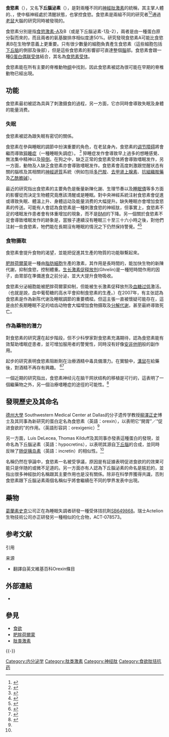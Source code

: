 {{NoteAT |G1 = 生命科学}}

{{Pfam_box
|Symbol = 食慾素
|Name = 食慾素原
|image = 1R02 crystallography.png
|width =
|caption = 食慾素A溶液态的[[NMR|NMR]]结构，基于[[蛋白质数据库|PDB]]{{PDB2|1R02}}。
|Pfam = PF02072
|InterPro = IPR001704
|SMART=
|Prosite =
|SCOP = 1cq0
|TCDB =
|OPM family =154
|OPM protein = 1wso
|PDB= {{PDB3|1cq0}}A:71-97 {{PDB3|1wso}}A:35-66 {{PDB3|1r02}}A:34-66 {{PDB3|1uvq}}C:1-13
}}
{{protein
|Name=hypocretin (orexin) neuropeptide precursor
|caption=Solution phase NMR structure of orexin B based on the [[Protein_Data_Bank|PDB]] coordinates {{PDB2|1CQ0}}.
|image=1CQ0 crystallography.png
|width=
|HGNCid=4847
|Symbol=HCRT
|AltSymbols=PPOX, OX
|EntrezGene=3060
|OMIM=602358
|RefSeq=NM_001524
|UniProt=O43612
|PDB=
|ECnumber=
|Chromosome=17
|Arm=q
|Band=21
|LocusSupplementaryData=
}}

'''食慾素'''（{{lang-en|'''orexin'''}}），又名'''下丘腦泌素'''（{{lang-en|'''hypocretin'''}}），是對兩種不同的[[神經肽|神經肽]][[激素|激素]]的統稱，其主掌人體的{{tsl|en|arousal|醒覺}}、{{tsl|en|wakefulness|覺醒 (生理狀態)|覺醒}}，使中樞神經處於清醒狀態，也掌控食慾。食慾素是兩組不同的研究者<ref name="pmid9491897">{{cite journal | authors = Sakurai T, Amemiya A, Ishii M, Matsuzaki I, Chemelli RM, Tanaka H, Williams SC, Richardson JA, Kozlowski GP, Wilson S, Arch JR, Buckingham RE, Haynes AC, Carr SA, Annan RS, McNulty DE, Liu WS, Terrett JA, Elshourbagy NA, Bergsma DJ, Yanagisawa M | title = Orexins and orexin receptors: a family of hypothalamic neuropeptides and G protein-coupled receptors that regulate feeding behavior | journal = Cell | volume = 92 | issue = 4 | pages = 573-85 | year = 1998 | pmid = 9491897 | doi = 10.1016/S0092-8674(00)80949-6 | issn = }}</ref><ref name="pmid9419374">{{cite journal | author = de Lecea L, Kilduff TS, Peyron C, Gao X, Foye PE, Danielson PE, Fukuhara C, Battenberg EL, Gautvik VT, Bartlett FS, Frankel WN, van den Pol AN, Bloom FE, Gautvik KM, Sutcliffe JG | title = The hypocretins: hypothalamus-specific peptides with neuroexcitatory activity | journal = Proc. Natl. Acad. Sci. U.S.A. | volume = 95 | issue = 1 | pages = 322-7 | year = 1998 | pmid = 9419374 | doi = 10.1073/pnas.95.1.322 | issn = }}</ref>通過[[老鼠|老鼠]]大腦的研究同時被發現的。

食慾素分別是指[[食慾激素-A|食慾激素-A]]及B（或是下丘腦泌素-1及-2），兩者是由一種蛋白原分裂而來的，而且兩者的氨基酸排序相似度達50%。研究發現食慾素A可能比食慾素B在生物學意義上更重要。只有很少數量的細胞負責產生食慾素（這些細胞包括[[下丘脑|下丘脑]]的側部及後部），但是這些食慾素的影響卻可直達整個[[腦|腦]]部。食慾素會跟一種[[G蛋白偶联受体|G蛋白偶联受体]]結合，其名為[[食慾素受体|食慾素受体]]。

食慾素能在所有主要的脊椎動物[[纲|纲]]中找到，因此食慾素被認為很可能在早期的脊椎動物已經出現。

== 功能 ==
食慾素最初被認為具與了刺激摄食的過程，另一方面，它亦同時會導致失眠及身體的能量消费。

=== 失眠 ===
食慾素被認為跟失眠有密切的關係。

食慾素在參與睡眠的調節中扮演重要的角色，在老鼠身內，食慾素的[[调节障碍|调节障碍]]將會繼而導致[[猝睡症|猝睡症]]（一種睡眠失調症）。
<ref name="pmid10481905">{{cite journal | author = Siegel JM | title = Narcolepsy: a key role for hypocretins (orexins) | journal = Cell | volume = 98 | issue = 4 | pages = 409–12 | year = 1999 | pmid = 10481905 | doi = 10.1016/S0092-8674(00)81969-8  | issn = }}</ref>
猝睡症发作會導致早上過多的想睡感覺、無法集中精神以及[[猝倒|猝倒]]。在狗之中，缺乏正常的食慾素受体將會導致嗜眠发作，另一方面，動物及人缺乏食慾素亦會導致嗜眠发作。食慾素會高度刺激跟觉醒状态有關的腦核及其相關的[[神經遞質|神經遞質]]系統（例如包括[[多巴胺|多巴胺]]、[[去甲肾上腺素|去甲肾上腺素]]、[[抗組織胺藥|抗組織胺藥]]及[[乙酰膽碱|乙酰膽碱]]）。

最近的研究指出食慾素的主要角色是衡量新陳化謝、生理节奏以及[[睡眠債|睡眠債]]等多方面的影響從而決定生物體究竟應該清醒或是睡眠。對中央神經系統注射食慾素會促進或導致失眠、體溫上升、身體运动及能量消费的大幅提升。缺失睡眠亦會增加食慾素的传送。可能有人會認為食慾素是一種刺激食慾的神經肽，但事實上，食慾素不足的嗜眠发作患者會有体重增加的現象，而不是[[身高體重指數|BMI]]的下降。另一個關於食慾素不足會導致嗜眠发作的跡象是，當猴子連續沒有睡眠三十至三十六小時之後，對他們注射一些食慾素，牠們能在長期沒有睡眠的情況之下仍然保持警覺。<ref>{{cite web | url = http://www.wired.com/science/discoveries/news/2007/12/sleep_deprivation | title = Snorting a Brain Chemical Could Replace Sleep | accessdate = 2008-02-05 | author = Alexis Madriga | date = 2007-12-28 | publisher = Wired News, Condé Nast | archive-date = 2008-05-13 | archive-url = https://web.archive.org/web/20080513123233/http://www.wired.com/science/discoveries/news/2007/12/sleep_deprivation | dead-url = no }}</ref><ref name="pmid18160631">{{cite journal | author = Deadwyler SA, Porrino L, Siegel JM, Hampson RE | title = Systemic and nasal delivery of orexin-A (Hypocretin-1) reduces the effects of sleep deprivation on cognitive performance in nonhuman primates | journal = J. Neurosci. | volume = 27 | issue = 52 | pages = 14239–47 | year = 2007 | pmid = 18160631 | doi = 10.1523/JNEUROSCI.3878-07.2007 | issn = }}</ref>

=== 食物摄取 ===
食慾素會提升食物的渴望，並能把促進其生產的物質的功能聯繫起來。

[[肥胖荷爾蒙|肥胖荷爾蒙]]是一種由[[脂肪細胞|脂肪細胞]]生產的激素，其作用是長時間的，能加快生物的新陳代謝，抑制食慾，控制體重。[[生长激素促释放剂|生长激素促释放剂]](Ghrelin)是一種短時間作用的因子，由胃部在準備進食之前分泌，並大大提升食物吸收。

食慾素分泌細胞能被肥胖荷爾蒙抑制，但能被生长激素促释放剂及[[血糖过低|血糖过低]]激活。（也就是說，血中葡萄糖的高水平會抑制食慾素的生產。）在2007年，有主张認為食慾素是作為新陈代谢及睡眠調節的重要橋樑。但這主張一直被懷疑可能存在，這是由於長期睡眠不足的啮齿动物會大幅增加食物摄取及[[分解代谢|分解代谢]]，甚至最終導致死亡。

=== 作為藥物的潛力 ===
對食慾素的研究還在起步階段，但不少科學家對食慾素充滿期待，認為食慾素能有效幫助嗜眠症患者，並可增加服用者的警覺性，同時沒有好像[[安非他明|安非他明]]般的副作用。

起步的研究表明食慾素阻断劑在治療酒精中毒具備潛力。在實驗中，[[溝鼠|溝鼠]]在給藥後，對酒精不再存有興趣。
<ref>{{cite news | url = http://www.worldcampaign.net/forum/view.php?id=1707 | author = Helen Puttick | title = Hope in fight against alcoholism | date = 2006-12-26 | publisher = [[先驱报|先驱报]] | access-date = 2008-05-08 | archive-url = https://web.archive.org/web/20120210214128/http://www.worldcampaign.net/forum/view.php?id=1707 | archive-date = 2012-02-10 | dead-url = yes }}</ref><ref name="pmid16751790">{{cite journal | author = Lawrence AJ, Cowen MS, Yang HJ, Chen F, Oldfield B | title = The orexin system regulates alcohol-seeking in rats | url = https://archive.org/details/sim_british-journal-of-pharmacology_2006-07_148_6/page/752 | journal = Br. J. Pharmacol. | volume = 148 | issue = 6 | pages = 752–9 | year = 2006 | pmid = 16751790 | doi = 10.1038/sj.bjp.0706789 | issn = }}</ref>

一個近期的研究指出，食慾素神经元在脑干网状结构的移植是可行的，這表明了一個繼藥物之外，另一個治療嗜睡症的途徑的可能性。<ref name="pmid15683135">{{cite journal | author = Arias-Carrión O, Murillo-Rodriguez E, Xu M, Blanco-Centurion C, Drucker-Colín R, Shiromani PJ | title = Transplantation of hypocretin neurons into the pontine reticular formation: preliminary results | journal = Sleep | volume = 27 | issue = 8 | pages = 1465–70 | year = 2004 | pmid = 15683135 | doi =  | issn =  | url = http://www.journalsleep.org/Articles/270802.pdf | deadurl = yes | archiveurl = https://web.archive.org/web/20160303180701/http://www.journalsleep.org/Articles/270802.pdf | archivedate = 2016-03-03 }}</ref>

== 發現歷史及其命名 ==
[[德州大學|德州大學]] Southwestern Medical Center at Dallas的分子遗传学教授[[柳澤正史|柳澤正史]]博士及其同事為新研究的蛋白定名為食慾素（英語：orexin），以表明它“開胃”／“促进食欲的”的作用。（英語形容詞：orexigenic）<ref name="pmid9491897" />

另一方面，Luis DeLecea, Thomas Kilduff及其同事亦發表這種蛋白的發現，並命名為下丘腦泌素（英語：hypocretins），以表明其源自[[下丘腦|下丘腦]]的合成，並同時反映了[[肠促胰岛素|肠促胰岛素]]（英語：incretin）的相似性。<ref name="pmid9419374"/>

名稱仍然在爭論中，食慾素一名被受爭議，原因是有証據表明促进食欲的的效果可能只是伴随的或微不足道的。另一方面亦有人認為下丘腦泌素的命名是尴尬的，並指出很多神經肽的名稱跟其主要作用也是沒有關係。除非在科學界獲得共識，否則食慾素跟下丘腦泌素兩個名稱似乎將會繼續在不同的學界发表中出現。

== 藥物 ==
[[葛蘭素史克|葛蘭素史克]]公司正在為睡眠失調者研發一種受体拮抗劑[[SB649868|SB649868]]。瑞士Actelion生物技術公司亦正研發另一種相似的化合物，ACT-078573。

== 参考文献 ==
; 引用
{{Reflist|2}}

; 来源
* 翻譯自英文維基百科Orexin條目

== 外部連結 ==
* {{MeshName|orexins}}

== 參見 ==
{{Portal box|医学|生物学|饮食}}
* [[食欲|食欲]]
* [[肥胖荷爾蒙|肥胖荷爾蒙]]
* [[肽类激素|肽类激素]]

{{-}}
{{Orexigenics}}
{{Neuropeptides}}
{{Peptidergics}}

[[Category:内分泌学|Category:内分泌学]]
[[Category:肽类激素|Category:肽类激素]]
[[Category:神经肽|Category:神经肽]]
[[Category:食欲肽拮抗药|Category:食欲肽拮抗药]]
